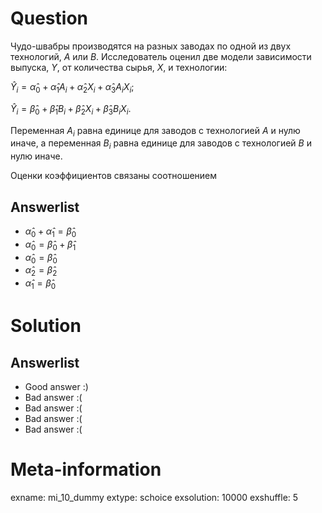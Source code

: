 Question
========

Чудо-швабры производятся на разных заводах по одной из двух технологий, $A$ или $B$. 
Исследователь оценил две модели зависимости выпуска, $Y$, от количества сырья, $X$, и технологии:

$\hat Y_i = \hat \alpha_0 + \hat\alpha_1 A_i + \hat\alpha_2 X_i + \hat\alpha_3 A_i X_i$;

$\hat Y_i = \hat \beta_0 + \hat\beta_1 B_i + \hat\beta_2 X_i + \hat\beta_3 B_i X_i$.

Переменная $A_i$ равна единице для заводов с технологией $A$ и нулю иначе, а переменная $B_i$ равна единице для
заводов с технологией $B$ и нулю иначе.

Оценки коэффициентов связаны соотношением

Answerlist
----------
* $\hat\alpha_0 + \hat\alpha_1 = \hat\beta_0$
* $\hat\alpha_0 = \hat\beta_0 + \hat\beta_1$
* $\hat\alpha_0  = \hat\beta_0$
* $\hat\alpha_2 = \hat\beta_2$
* $\hat\alpha_1 = \hat\beta_0$

Solution
========

Answerlist
----------
*  Good answer :)
*  Bad answer :(
*  Bad answer :(
*  Bad answer :(
*  Bad answer :(

Meta-information
================
exname: mi_10_dummy
extype: schoice
exsolution: 10000
exshuffle: 5
